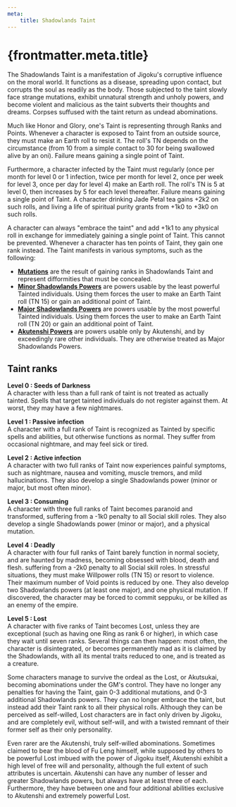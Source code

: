 ```yaml
---
meta:
    title: Shadowlands Taint
---
```

# {frontmatter.meta.title}

The Shadowlands Taint is a manifestation of Jigoku's corruptive influence on the moral world. It functions as a disease, spreading upon contact, but corrupts the soul as readily as the body. Those subjected to the taint slowly face strange mutations, exhibit unnatural strength and unholy powers, and become violent and malicious as the taint subverts their thoughts and dreams. Corpses suffused with the taint return as undead abominations.

Much like Honor and Glory, one's Taint is representing through Ranks and Points. Whenever a character is exposed to Taint from an outside source, they must make an Earth roll to resist it. The roll's TN depends on the circumstance (from 10 from a simple contact to 30 for being swallowed alive by an oni). Failure means gaining a single point of Taint.

Furthermore, a character infected by the Taint must regularly (once per month for level 0 or 1 infection, twice per month for level 2, once per week for level 3, once per day for level 4) make an Earth roll. The roll's TN is 5 at level 0, then increases by 5 for each level thereafter. Failure means gaining a single point of Taint. A character drinking Jade Petal tea gains +2k2 on such rolls, and living a life of spiritual purity grants from +1k0 to +3k0 on such rolls.

A character can always &quot;embrace the taint&quot; and add +1k1 to any physical roll in exchange for immediately gaining a single point of Taint. This cannot be prevented. Whenever a character has ten points of Taint, they gain one rank instead. The Taint manifests in various symptoms, such as the following:

- <strong><a href="/mutations">Mutations</a></strong> are the result of gaining ranks in Shadowlands Taint and represent difformities that must be concealed.
- <strong><a href="/minor-shadowlands-powers">Minor Shadowlands Powers</a></strong> are powers usable by the least powerful Tainted individuals. Using them forces the user to make an Earth Taint roll (TN 15) or gain an additional point of Taint.
- <strong><a href="/major-shadowlands-powers">Major Shadowlands Powers</a></strong> are powers usable by the most powerful Tainted individuals. Using them forces the user to make an Earth Taint roll (TN 20) or gain an additional point of Taint.
- <strong><a href="/akutenshi-powers">Akutenshi Powers</a></strong> are powers usable only by Akutenshi, and by exceedingly rare other individuals. They are otherwise treated as Major Shadowlands Powers.

## Taint ranks

<strong>Level 0 : Seeds of Darkness</strong><br/>
A character with less than a full rank of taint is not treated as actually tainted. Spells that target tainted individuals do not register against them. At worst, they may have a few nightmares.

<strong>Level 1 : Passive infection</strong><br/>
A character with a full rank of Taint is recognized as Tainted by specific spells and abilities, but otherwise functions as normal. They suffer from occasional nightmare, and may feel sick or tired.

<strong>Level 2 : Active infection</strong><br/>
A character with two full ranks of Taint now experiences painful symptoms, such as nightmare, nausea and vomiting, muscle tremors, and mild hallucinations. They also develop a single Shadowlands power (minor or major, but most often minor).

<strong>Level 3 : Consuming</strong><br/>
A character with three full ranks of Taint becomes paranoid and transformed, suffering from a -1k0 penalty to all Social skill roles. They also develop a single Shadowlands power (minor or major), and a physical mutation.

<strong>Level 4 : Deadly</strong><br/>
A character with four full ranks of Taint barely function in normal society, and are haunted by madness, becoming obsessed with blood, death and flesh. suffering from a -2k0 penalty to all Social skill roles. In stressful situations, they must make Willpower rolls (TN 15) or resort to violence. Their maximum number of Void points is reduced by one. They also develop two Shadowlands powers (at least one major), and one physical mutation. If discovered, the character may be forced to commit seppuku, or be killed as an enemy of the empire.

<strong>Level 5 : Lost</strong><br/>
A character with five ranks of Taint becomes Lost, unless they are exceptional (such as having one Ring as rank 6 or higher), in which case they wait until seven ranks. Several things can then happen: most often, the character is disintegrated, or becomes permanently mad as it is claimed by the Shadowlands, with all its mental traits reduced to one, and is treated as a creature.

Some characters manage to survive the ordeal as the Lost, or Akutsukai, becoming abominations under the GM's control. They have no longer any penalties for having the Taint, gain 0-3 additional mutations, and 0-3 additional Shadowlands powers. They can no longer embrace the taint, but instead add their Taint rank to all their physical rolls. Although they can be perceived as self-willed, Lost characters are in fact only driven by Jigoku, and are completely evil, without self-will, and with a twisted remnant of their former self as their only personality.

Even rarer are the Akutenshi, truly self-willed abominations. Sometimes claimed to bear the blood of Fu Leng himself, while supposed by others to be powerful Lost imbued with the power of Jigoku itself, Akutenshi exhibit a high level of free will and personality, although the full extent of such attributes is uncertain. Akutenshi can have any number of lesser and greater Shadowlands powers, but always have at least three of each. Furthermore, they have between one and four additional abilities exclusive to Akutenshi and extremely powerful Lost.

